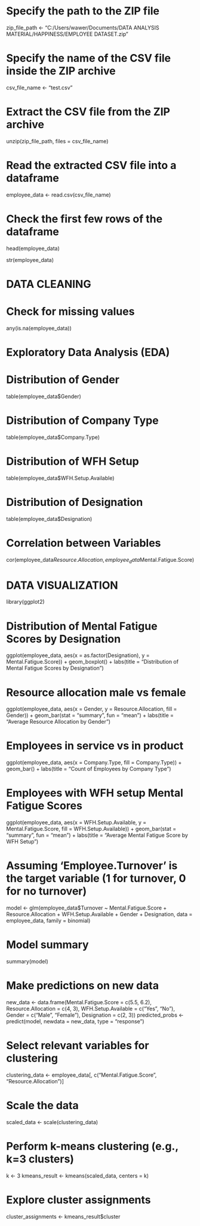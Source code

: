 # Specify the path to the ZIP file
zip_file_path <- "C:/Users/wawer/Documents/DATA ANALYSIS MATERIAL/HAPPINESS/EMPLOYEE DATASET.zip"

# Specify the name of the CSV file inside the ZIP archive
csv_file_name <- "test.csv"

# Extract the CSV file from the ZIP archive
unzip(zip_file_path, files = csv_file_name)

# Read the extracted CSV file into a dataframe
employee_data <- read.csv(csv_file_name)

# Check the first few rows of the dataframe
head(employee_data)

str(employee_data)

# DATA CLEANING
# Check for missing values
any(is.na(employee_data))

# Exploratory Data Analysis (EDA)
# Distribution of Gender
table(employee_data$Gender)

# Distribution of Company Type
table(employee_data$Company.Type)

# Distribution of WFH Setup
table(employee_data$WFH.Setup.Available)

# Distribution of Designation
table(employee_data$Designation)


# Correlation between Variables
cor(employee_data$Resource.Allocation, employee_data$Mental.Fatigue.Score)

# DATA VISUALIZATION

library(ggplot2)

# Distribution of Mental Fatigue Scores by Designation
ggplot(employee_data, aes(x = as.factor(Designation), y = Mental.Fatigue.Score)) +
  geom_boxplot() +
  labs(title = "Distribution of Mental Fatigue Scores by Designation")

# Resource allocation male vs female
ggplot(employee_data, aes(x = Gender, y = Resource.Allocation, fill = Gender)) +
  geom_bar(stat = "summary", fun = "mean") +
  labs(title = "Average Resource Allocation by Gender")

# Employees in service vs in product
ggplot(employee_data, aes(x = Company.Type, fill = Company.Type)) +
  geom_bar() +
  labs(title = "Count of Employees by Company Type")

# Employees with WFH setup Mental Fatigue Scores
ggplot(employee_data, aes(x = WFH.Setup.Available, y = Mental.Fatigue.Score, fill = WFH.Setup.Available)) +
  geom_bar(stat = "summary", fun = "mean") +
  labs(title = "Average Mental Fatigue Score by WFH Setup")


# Assuming 'Employee.Turnover' is the target variable (1 for turnover, 0 for no turnover)
model <- glm(employee_data$Turnover ~ Mental.Fatigue.Score + Resource.Allocation + WFH.Setup.Available + Gender + Designation, 
             data = employee_data, family = binomial)

# Model summary
summary(model)

# Make predictions on new data
new_data <- data.frame(Mental.Fatigue.Score = c(5.5, 6.2), 
                       Resource.Allocation = c(4, 3), 
                       WFH.Setup.Available = c("Yes", "No"), 
                       Gender = c("Male", "Female"), 
                       Designation = c(2, 3))
predicted_probs <- predict(model, newdata = new_data, type = "response")


# Select relevant variables for clustering
clustering_data <- employee_data[, c("Mental.Fatigue.Score", "Resource.Allocation")]

# Scale the data
scaled_data <- scale(clustering_data)

# Perform k-means clustering (e.g., k=3 clusters)
k <- 3
kmeans_result <- kmeans(scaled_data, centers = k)

# Explore cluster assignments
cluster_assignments <- kmeans_result$cluster


